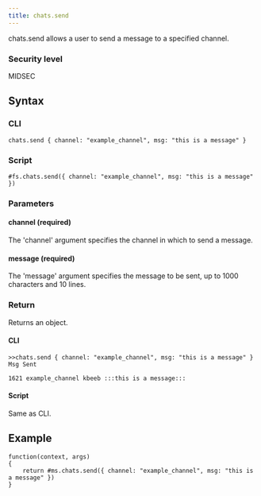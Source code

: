```yaml
---
title: chats.send
---
```


chats.send allows a user to send a message to a specified channel.

### Security level

MIDSEC

## Syntax

### CLI

```
chats.send { channel: "example_channel", msg: "this is a message" }
```

### Script

```
#fs.chats.send({ channel: "example_channel", msg: "this is a message" })
```

### Parameters

#### channel (required)

The 'channel' argument specifies the channel in which to send a message.

#### message (required)

The 'message' argument specifies the message to be sent, up to 1000 characters and 10 lines.

### Return

Returns an object.

#### CLI

```
>>chats.send { channel: "example_channel", msg: "this is a message" }
Msg Sent

1621 example_channel kbeeb :::this is a message:::
```

#### Script

Same as CLI.

## Example

```
function(context, args)
{
	return #ms.chats.send({ channel: "example_channel", msg: "this is a message" })
}

```
